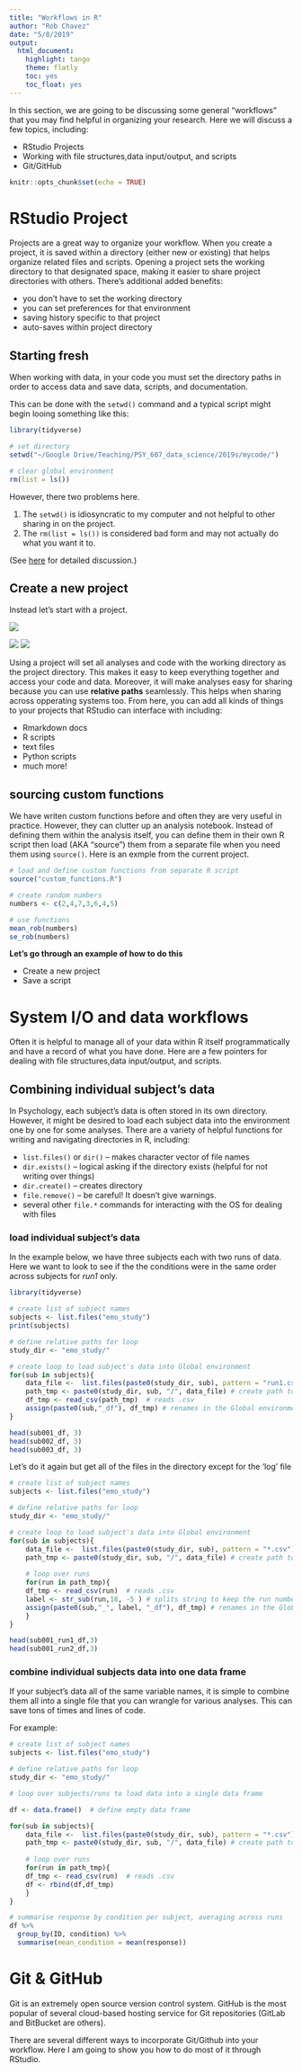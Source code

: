 ```yaml
---
title: "Workflows in R"
author: "Rob Chavez"
date: "5/8/2019"
output: 
  html_document: 
    highlight: tango
    theme: flatly
    toc: yes
    toc_float: yes
---
```


In this section, we are going to be discussing some general "workflows" that you may find helpful in organizing your research. Here we will discuss a few topics, including:

* RStudio Projects
* Working with file structures,data input/output, and scripts
* Git/GitHub



```r
knitr::opts_chunk$set(echo = TRUE)
```

# RStudio Project

Projects are a great way to organize your workflow. When you create a project, it is saved within a directory (either new or existing) that helps organize related files and scripts. Opening a project sets the working directory to that designated space, making it easier to share project directories with others. There’s additional added benefits:

* you don't have to set the working directory
* you can set preferences for that environment
* saving history specific to that project
* auto-saves within project directory

## Starting fresh
When working with data, in your code you must set the directory paths in order to access data and save data, scripts, and documentation. 

This can be done with the `setwd()` command and a typical script might begin looing something like this:

```r
library(tidyverse)

# set directory
setwd("~/Google Drive/Teaching/PSY_607_data_science/2019s/mycode/")

# clear global environment
rm(list = ls())

```

However, there two problems here. 

1. The `setwd()` is idiosyncratic to my computer and not helpful to other sharing in on the project. 
2. The `rm(list = ls())` is considered bad form and may not actually do what you want it to.

(See [here](https://www.tidyverse.org/articles/2017/12/workflow-vs-script/) for detailed discussion.)

## Create a new project
Instead let's start with a project. 


![](https://d33wubrfki0l68.cloudfront.net/87562c4851bf4d0b0c8415dc9d6690493572e362/a6685/screenshots/rstudio-project-1.png)

![](https://d33wubrfki0l68.cloudfront.net/0fa791e2621be297cb9c5cac0b2802223e3d7714/57d89/screenshots/rstudio-project-2.png)
![](https://d33wubrfki0l68.cloudfront.net/dee6324df1f5c5121d1c1e9eed822ee52c87167b/1f325/screenshots/rstudio-project-3.png)

Using a project will set all analyses and code with the working directory as the project directory. This makes it easy to keep everything together and access your code and data. Moreover, it will make analyses easy for sharing because you can use **relative paths** seamlessly. This helps when sharing across opperating systems too. From here, you can add all kinds of things to your projects that RStudio can interface with including:

* Rmarkdown docs
* R scripts
* text files
* Python scripts
* much more!


## sourcing custom functions
We have writen custom functions before and often they are very useful in practice. However, they can clutter up an analysis notebook. Instead of defining them within the analysis itself, you can define them in their own R script then load (AKA "source") them from a separate file when you need them using `source()`. Here is an exmple from the current project.

```r
# load and define custom functions from separate R script
source("custom_functions.R")

# create random numbers
numbers <- c(2,4,7,3,6,4,5)

# use functions
mean_rob(numbers)
se_rob(numbers)

```



**Let's go through an example of how to do this**

* Create a new project
* Save a script


# System I/O and data workflows

Often it is helpful to manage all of your data within R itself programmatically and have a record of what you have done. Here are a few pointers for dealing with file structures,data input/output, and scripts.

## Combining individual subject's data
In Psychology, each subject's data is often stored in its own directory. However, it might be desired to load each subject data into the environment one by one for some analyses. There are a variety of helpful functions for writing and navigating directories in R, including:

* `list.files()` or `dir()` -- makes character vector of file names
* `dir.exists()`  -- logical asking if the directory exists (helpful for not writing over things)
* `dir.create()`  -- creates directory
* `file.remove()` -- be careful! It doesn't give warnings.
* several other `file.*` commands for interacting with the OS for dealing with files

### load individual subject's data
In the example below, we have three subjects each with two runs of data. Here we want to look to see if the the conditions were in the same order across subjects for *run1* only. 

```r
library(tidyverse)

# create list of subject names
subjects <- list.files("emo_study")
print(subjects)

# define relative paths for loop
study_dir <- "emo_study/"

# create loop to load subject's data into Global environment
for(sub in subjects){
    data_file <-  list.files(paste0(study_dir, sub), pattern = "run1.csv") # finds the .csv for each subject
    path_tmp <- paste0(study_dir, sub, "/", data_file) # create path to load
    df_tmp <- read_csv(path_tmp)  # reads .csv
    assign(paste0(sub,"_df"), df_tmp) # renames in the Global environment
}

head(sub001_df, 3)
head(sub002_df, 3)
head(sub003_df, 3)
```

Let's do it again but get all of the files in the directory except for the 'log' file
```r
# create list of subject names
subjects <- list.files("emo_study")

# define relative paths for loop
study_dir <- "emo_study/"

# create loop to load subject's data into Global environment
for(sub in subjects){
    data_file <-  list.files(paste0(study_dir, sub), pattern = "*.csv") # finds both .csv files for each subject
    path_tmp <- paste0(study_dir, sub, "/", data_file) # create path to load
    
    # loop over runs
    for(run in path_tmp){
    df_tmp <- read_csv(run)  # reads .csv
    label <- str_sub(run,18, -5 ) # splits string to keep the run number only
    assign(paste0(sub,"_", label, "_df"), df_tmp) # renames in the Global environment
    }
}

head(sub001_run1_df,3)
head(sub001_run2_df,3)
```

### combine individual subjects data into one data frame
If your subject's data all of the same variable names, it is simple to combine them all into a single file that you can wrangle for various analyses. This can save tons of times and lines of code.

For example:
```r
# create list of subject names
subjects <- list.files("emo_study")

# define relative paths for loop
study_dir <- "emo_study/"

# loop over subjects/runs to load data into a single data frame

df <- data.frame()  # define empty data frame

for(sub in subjects){
    data_file <-  list.files(paste0(study_dir, sub), pattern = "*.csv") # finds both .csv files for each subject
    path_tmp <- paste0(study_dir, sub, "/", data_file) # create path to load
    
    # loop over runs
    for(run in path_tmp){
    df_tmp <- read_csv(run)  # reads .csv
    df <- rbind(df,df_tmp)
    }
}

# summarise response by condition per subject, averaging across runs
df %>% 
  group_by(ID, condition) %>% 
  summarise(mean_condition = mean(response))
```



# Git & GitHub

Git is an extremely open source version control system. GitHub is the most popular of several cloud-based hosting service for Git repositories (GitLab and BitBucket are others). 

There are several different ways to incorporate Git/Github into your workflow. Here I am going to show you how to do most of it through RStudio.



